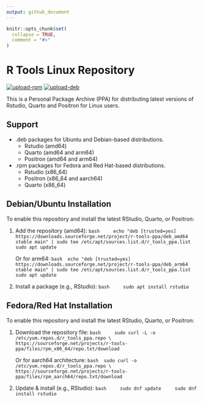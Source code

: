 ```yaml
---
output: github_document
---
```


<!-- README.md is generated from README.Rmd. Please edit that file -->

```r
knitr::opts_chunk$set(
  collapse = TRUE,
  comment = "#>"
)
```

# R Tools Linux Repository

<!-- badges: start -->
[![upload-rpm](https://github.com/albersonmiranda/r_tools_ppa/actions/workflows/upload_rpm.yaml/badge.svg)](https://github.com/albersonmiranda/r_tools_ppa/actions/workflows/upload_rpm.yaml)
[![upload-deb](https://github.com/albersonmiranda/r_tools_ppa/actions/workflows/upload_deb.yaml/badge.svg)](https://github.com/albersonmiranda/r_tools_ppa/actions/workflows/upload_deb.yaml)
<!-- badges: end -->

This is a Personal Package Archive (PPA) for distributing latest versions of Rstudio, Quarto and Positron for Linux users.

## Support

- .deb packages for Ubuntu and Debian-based distributions.
  - Rstudio (amd64)
  - Quarto (amd64 and arm64)
  - Positron (amd64 and arm64)
- .rpm packages for Fedora and Red Hat-based distributions.
  - Rstudio (x86_64)
  - Positron (x86_64 and aarch64)
  - Quarto (x86_64)

## Debian/Ubuntu Installation

To enable this repository and install the latest RStudio, Quarto, or Positron:

1. Add the repository (amd64):
    ```bash
    echo "deb [trusted=yes] https://downloads.sourceforge.net/project/r-tools-ppa/deb_amd64 stable main" | sudo tee /etc/apt/sources.list.d/r_tools_ppa.list
    sudo apt update
    ```

    Or for arm64:
    ```bash
    echo "deb [trusted=yes] https://downloads.sourceforge.net/project/r-tools-ppa/deb_arm64 stable main" | sudo tee /etc/apt/sources.list.d/r_tools_ppa.list
    sudo apt update
    ```

2. Install a package (e.g., RStudio):
    ```bash
    sudo apt install rstudio
    ```

## Fedora/Red Hat Installation

To enable this repository and install the latest RStudio, Quarto, or Positron:

1. Download the repository file:
    ```bash
    sudo curl -L -o /etc/yum.repos.d/r_tools_ppa.repo \
      https://sourceforge.net/projects/r-tools-ppa/files/rpm_x86_64/repo.txt/download
    ```

    Or for aarch64 architecture:
    ```bash
    sudo curl -o /etc/yum.repos.d/r_tools_ppa.repo \
      https://sourceforge.net/projects/r-tools-ppa/files/rpm_aarch64/repo.txt/download
    ```

2. Update & install (e.g., RStudio):
    ```bash
    sudo dnf update
    sudo dnf install rstudio
    ```
